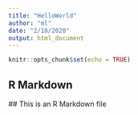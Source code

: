 ```yaml
---
title: "HelloWorld"
author: "ml"
date: "2/18/2020"
output: html_document
---
```


```r
knitr::opts_chunk$set(echo = TRUE)
```

## R Markdown

 ## This is an R Markdown file

